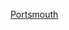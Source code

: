 {{football squad
| name = 樸茨茅夫球員名單
| teamname = 朴茨茅斯足球俱乐部
| title     = -{zh-hans:朴茨茅斯;zh-hk:樸茨茅夫;zh-tw:朴茨茅斯;}-
| bgcolor = mediumblue
| textcolor = white
| bordercolor = goldenrod
| list = <div>
{{football squad2 player|no=1|name=[[加文·巴祖努|巴祖努]]}}
{{football squad2 player|no=2|name={{link-en|卡林·莊遜|Callum Johnson (footballer)|莊遜}}}}
{{football squad2 player|no=3|name={{link-en|李·布朗|Lee Brown (footballer)|布朗}}}}
{{football squad2 player|no=4|name={{link-en|湯·尼萊|Tom Naylor|尼萊}} [[File:Captain sports.svg|10px|link=隊長 (足球)|alt=队长]]}}
{{football squad2 player|no=5|name={{link-en|保羅·唐寧|Paul Downing (footballer)|唐寧}}}}
{{football squad2 player|no=6|name={{link-en|積·獲特莫夫|Jack Whatmough|-{zh-hans:华特茅夫;zh-hk:獲特莫夫;zh-tw:華特茅夫;}-}}}}
{{football squad2 player|no=7|name=[[瑞恩·威廉姆斯|-{zh-hans:威廉姆斯;zh-hk:威廉斯;zh-tw:威廉姆斯;}-]]}}
{{football squad2 player|no=8|name={{link-en|賓·高斯|Ben Close|-{zh-hans:高路斯;zh-hk:高斯;zh-tw:高路斯;}-}}}}
{{football squad2 player|no=9|name=[[約翰·馬爾基斯|-{zh-hans:马尔基斯;zh-hk:馬基斯;zh-tw:馬爾基斯;}-]]}}
{{football squad2 player|no=10|name={{link-en|艾利斯·夏里遜|Ellis Harrison|夏里遜}}}}
{{football squad2 player|no=11|name={{link-en|羅蘭·居迪斯|Ronan Curtis|居迪斯}}}}
{{football squad2 player|no=13|name=[[基隆·弗瑞曼|-{zh-hans:弗瑞曼;zh-hk:費文;zh-tw:弗瑞曼;}-]]}}
{{football squad2 player|no=14|name=[[安迪·坎農|-{zh-hans:坎农;zh-hk:簡隆;zh-tw:坎農;}-]]}}
{{football squad2 player|no=15|name=[[Rasmus Nicolaisen|尼哥拿臣]]}}
<!--{{football squad2 player|no=17|name=[[Bryn Morris|莫利斯]]}}-->
<!--{{football squad2 player|no=18|name=[[Reeco Hackett-Fairchild|Hackett-Fairchild]]}}-->
{{football squad2 player|no=19|name={{link-en|馬古斯·夏尼斯|Marcus Harness|夏尼斯}}}}
{{football squad2 player|no=20|name={{link-en|辛·拿傑特|Sean Raggett|拿傑特}}}}
{{football squad2 player|no=22|name={{link-en|劉易斯·獲特|Lewis Ward (footballer)|獲特}}}}
{{football squad2 player|no=23|name={{link-en|哈菲·韋治|Harvey White (footballer)|-{zh-cn:怀特;zh-hk:韋治;zh-tw:懷特;}-}}}}
{{football squad2 player|no=24|name=[[邁克·雅各布斯|-{zh-hans:雅各布斯;zh-hk:積及斯;zh-tw:雅各布斯;}-]]}}
<!--{{football squad2 player|no=25|name={{le|Joe Hancott|Joe Hancott|Hancott}}}}-->
{{football squad2 player|no=26|name=[[佐迪·希胡拿|希胡拿]]}}
{{football squad2 player|no=35|name={{link-en|亞歷斯·巴斯|Alex Bass|巴斯}}}}
<!--{{football squad2 player|no=36|name=Teggart}}Eoin Teggart-->
{{football squad2 player|no=37|name={{link-en|夏積·蒙加|Haji Mnoga|蒙加}}}}
<!--{{football squad2 player|no=38|name=Kavanagh}}-->
<!--{{football squad2 player|no=40|name={{link-en|艾菲·史丹利|Alfie Stanley|Stanley}}}}-->
{{football squad2 player|no=41|name={{link-en|鄧肯·杜貝爾|Duncan Turnbull|杜貝爾}}}}
{{football squad2 player|no=42|name=[[Taylor Seymour|Seymour]]}}
{{football squad manager|name=[[肯尼·杰基特|-{zh-hans:杰基特; zh-hk:積基特;}-]]}}
</div>}}<noinclude>
[[Category:英格兰足球俱乐部名单模板|Portsmouth]]
</noinclude>